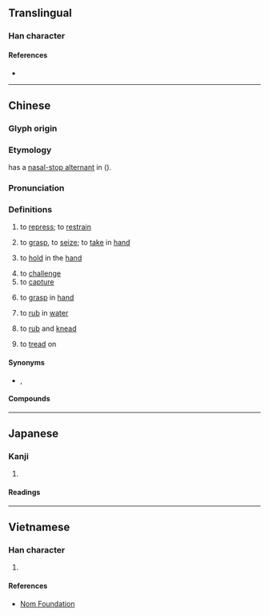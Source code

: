 {{character info}}
==Translingual==

===Han character===
{{Han char|rn=64|rad=手|as=10|sn=13|four=57027|canj=QNMM|ids=⿰扌弱}}

====References====
* {{Han ref|kx=0447.210|dkj=12500|dj=0798.130|hdz=31938.080|uh=6426|ud=25638|bh=DDAB|bd=56747}}

----

==Chinese==
{{zh-forms}}

===Glyph origin===
{{Han etym}}

===Etymology===
{{cog|yue|搦|tr=nik1}} has a [[wikipedia:Cantonese_nasal-stop_alternation|nasal-stop alternant]] in {{zh-l|拎|ning1}} ({{zh-ref|Kwok et al. (2008)}}).

===Pronunciation===
{{zh-pron
|m=nuò
|c=nik1
|md=niăh
|mn=la̍k/xm,qz:lio̍k/zz:jio̍k
|mn_note=la̍k - "to grasp", "to rub in water"; lio̍k/jio̍k - "to tread on", "to rub and knead"
|mc=y
|oc=y
|cat=v
}}

===Definitions===
{{zh-hanzi}}

# {{lb|zh|classical}} to [[repress]]; to [[restrain]]
# to [[grasp]], to [[seize]]; to [[take]] in [[hand]]
# {{lb|zh|Cantonese}} to [[hold]] in the [[hand]]
#: {{zh-x|搦起 塊 石|'''pick up''' a rock|C}}
# to [[challenge]]
# to [[capture]]
# {{lb|zh|Min Nan}} to [[grasp]] in [[hand]]
# {{lb|zh|Min Nan}} to [[rub]] in [[water]]
#: {{zh-x|搦{la̍k} 衫褲|'''rub''' clothes in water for washing|MN}}
# {{lb|zh|Min Nan}} to [[rub]] and [[knead]]
# {{lb|zh|Min Nan}} to [[tread]] on
#: {{zh-x|搦{lio̍k} 塗糜|'''tread''' on mud|MN}}

====Synonyms====
* {{sense|Cantonese: to hold in the hand}} {{q|Mandarin}} {{zh-l|提}}, {{zh-l|拿}}
{{zh-dial|拿}}

====Compounds====
{{zh-der|搐搐搦搦|搐搦|搦管|搦管操觚|摶搦|搦戰|捉搦歌|搦翰}}

----

==Japanese==

===Kanji===
{{ja-kanji|grade=|rs=手10}}

# {{rfdef|ja|sort=手10}}

====Readings====
{{ja-readings
|goon=にゃく
|kanon=だく
|kun=から-める, がら-み}}

----

==Vietnamese==

===Han character===
{{vi-hantu|rs=手10|nạch}}

# {{rfdef|vi|sort=手10}}

====References====
* [http://nomfoundation.org/common/nom_details.php?codepoint=6246 Nom Foundation]